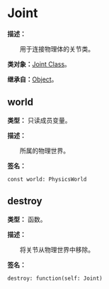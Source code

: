# Joint

**描述：**

&emsp;&emsp;用于连接物理体的关节类。

**类对象：**[Joint Class](/docs/api/Class%20Object/Joint)。

**继承自：**[Object](/docs/api/Class/Object)。

## world

**类型：** 只读成员变量。

**描述：**

&emsp;&emsp;所属的物理世界。

**签名：**
```tl
const world: PhysicsWorld
```

## destroy

**类型：** 函数。

**描述：**

&emsp;&emsp;将关节从物理世界中移除。

**签名：**
```tl
destroy: function(self: Joint)
```